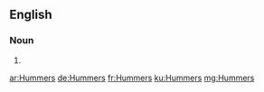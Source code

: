 ==English==

===Noun===
{{head|en}}

# {{plural of|Hummer}}

[[ar:Hummers]]
[[de:Hummers]]
[[fr:Hummers]]
[[ku:Hummers]]
[[mg:Hummers]]